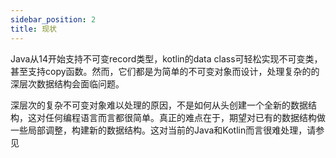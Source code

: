 ```yaml
---
sidebar_position: 2
title: 现状
---
```



Java从14开始支持不可变record类型，kotlin的data class可轻松实现不可变类，甚至支持copy函数。然而，它们都是为简单的不可变对象而设计，处理复杂的的深层次数据结构会面临问题。

深层次的复杂不可变对象难以处理的原因，不是如何从头创建一个全新的数据结构，这对任何编程语言而言都很简单。真正的难点在于，期望对已有的数据结构做一些局部调整，构建新的数据结构。这对当前的Java和Kotlin而言很难处理，请参见

<ImmutableProblem/>
